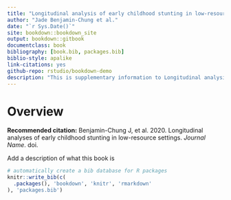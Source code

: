 ```yaml
--- 
title: "Longitudinal analysis of early childhood stunting in low-resource settings"
author: "Jade Benjamin-Chung et al."
date: "`r Sys.Date()`"
site: bookdown::bookdown_site
output: bookdown::gitbook
documentclass: book
bibliography: [book.bib, packages.bib]
biblio-style: apalike
link-citations: yes
github-repo: rstudio/bookdown-demo
description: "This is supplementary information to Longitudinal analysis of early childhood stunting in low-resource settings"
---
```


# Overview

**Recommended citation:** Benjamin-Chung J, et al. 2020. Longitudinal analyses of early childhood stunting in low-resource settings. *Journal Name*. doi. 

Add a description of what this book is


```r
# automatically create a bib database for R packages
knitr::write_bib(c(
  .packages(), 'bookdown', 'knitr', 'rmarkdown'
), 'packages.bib')
```
